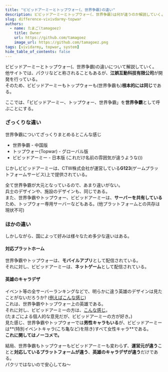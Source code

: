 ```yaml
---
title: "ビビッドアーミーとトップウォー(、世界争霸)の違い"
description: ビビッドアーミーとトップウォー(、世界争霸)は何が違うのか解説していくよ!
slug: difference-vivivdarmy-topwar
authors:
  - name: たまご(tamagoez)
    title: Owner
    url: https://github.com/tamagoez
    image_url: https://github.com/tamagoez.png
tags: [vividarmy, topwar, system]
hide_table_of_contents: false
---
```


ビビッドアーミーとトップウォー(、世界争霸)の違いについて解説していく。  
他サイトでは、パクリなどと称されることもあるが、**江娯互動科技有限公司**が開発を行っている。  
そのため、ビビッドアーミーもトップウォーも(世界争霸も)**根本的には同じ**である。 

<!--truncate-->

ここでは、「ビビッドアーミー、トップウォー、世界争霸」を**世界争霸**として呼ぶことにする。  

### ざっくりな違い
世界争霸についてざっくりまとめるとこんな感じ

 - 世界争霸 - 中国版
 - トップウォー(Topwar) - グローバル版
 - ビビッドアーミー - 日本版 (これだけ名前の雰囲気が違うような())

じかしビビッドアーミーは、CTW株式会社が運営している**G123**(ゲームプラットフォームサービス)上で提供されている。  

全て世界争霸が大元となっているので、あまり違いがない。  
兵士のデザインや、施設のデザインも、同じである。  
また、世界争霸やトップウォー、ビビッドアーミーは、**サーバーを共有している**ため、トップウォー専用サーバーなどもある。(他プラットフォームとの共存は現状不可)

### ほかの違い
しかしながら、国によって好みは様々なため多少な違いはある。

#### 対応プラットホーム
世界争霸やトップウォーは、**モバイルアプリ**として配信されている。  
それに対し、ビビッドアーミーは、**ネットゲーム**として配信されている。

#### 英雄のキャラデザ
イベント等の全サーバーランキングなどで、明らかに違う英雄のデザインは見たことがないだろうか? ([例えばこんな感じ](https://www.google.com/search?q=%E4%B8%96%E7%95%8C%E4%BA%89%E9%9C%B8+%E8%8B%B1%E9%9B%84))  
これは、世界争霸やトップウォー上の英雄である。  
それに対し、ビビッドアーミーの方は、[こんな感じ](https://www.google.com/search?q=%E3%83%93%E3%83%93%E3%83%83%E3%83%89%E3%82%A2%E3%83%BC%E3%83%9F%E3%83%BC+%E8%8B%B1%E9%9B%84)。  
(たまごによる個人的な意見だが、ビビッドアーミーの方が好き。)  
見た感じ、世界争霸やトップウォーでは**男性キャラもいる**が、ビビッドアーミーは**(特別イベントキャラ(こち亀など)を除き)すべて女性キャラ**である。  
**これに関してはノーコメで。**

結局、世界争霸もトップウォーもビビッドアーミーも変わらず、**運営元が違う**ことと**対応しているプラットフォームが違う**、**英雄のキャラデザが違う**だけである。  
パクリではないので安心してね～

